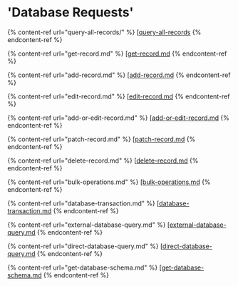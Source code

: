 # 'Database Requests'

{% content-ref url="query-all-records/" %}
[[query-all-records](query-all-records/)
{% endcontent-ref %}

{% content-ref url="get-record.md" %}
[[get-record.md](get-record.mdx)
{% endcontent-ref %}

{% content-ref url="add-record.md" %}
[[add-record.md](add-record.mdx)
{% endcontent-ref %}

{% content-ref url="edit-record.md" %}
[[edit-record.md](edit-record.mdx)
{% endcontent-ref %}

{% content-ref url="add-or-edit-record.md" %}
[[add-or-edit-record.md](add-or-edit-record.mdx)
{% endcontent-ref %}

{% content-ref url="patch-record.md" %}
[[patch-record.md](patch-record.mdx)
{% endcontent-ref %}

{% content-ref url="delete-record.md" %}
[[delete-record.md](delete-record.mdx)
{% endcontent-ref %}

{% content-ref url="bulk-operations.md" %}
[[bulk-operations.md](bulk-operations.mdx)
{% endcontent-ref %}

{% content-ref url="database-transaction.md" %}
[[database-transaction.md](database-transaction.mdx)
{% endcontent-ref %}

{% content-ref url="external-database-query.md" %}
[[external-database-query.md](external-database-query.mdx)
{% endcontent-ref %}

{% content-ref url="direct-database-query.md" %}
[[direct-database-query.md](direct-database-query.mdx)
{% endcontent-ref %}

{% content-ref url="get-database-schema.md" %}
[[get-database-schema.md](get-database-schema.mdx)
{% endcontent-ref %}
